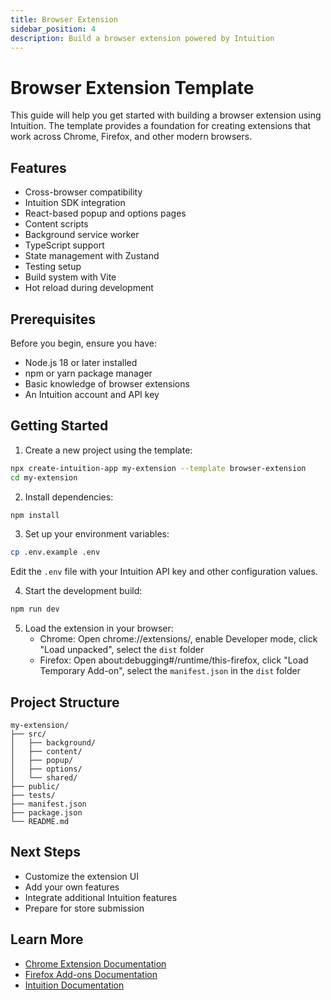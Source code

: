```yaml
---
title: Browser Extension
sidebar_position: 4
description: Build a browser extension powered by Intuition
---
```


# Browser Extension Template

This guide will help you get started with building a browser extension using Intuition. The template provides a foundation for creating extensions that work across Chrome, Firefox, and other modern browsers.

## Features

- Cross-browser compatibility
- Intuition SDK integration
- React-based popup and options pages
- Content scripts
- Background service worker
- TypeScript support
- State management with Zustand
- Testing setup
- Build system with Vite
- Hot reload during development

## Prerequisites

Before you begin, ensure you have:
- Node.js 18 or later installed
- npm or yarn package manager
- Basic knowledge of browser extensions
- An Intuition account and API key

## Getting Started

1. Create a new project using the template:

```bash
npx create-intuition-app my-extension --template browser-extension
cd my-extension
```

2. Install dependencies:

```bash
npm install
```

3. Set up your environment variables:

```bash
cp .env.example .env
```

Edit the `.env` file with your Intuition API key and other configuration values.

4. Start the development build:

```bash
npm run dev
```

5. Load the extension in your browser:
   - Chrome: Open chrome://extensions/, enable Developer mode, click "Load unpacked", select the `dist` folder
   - Firefox: Open about:debugging#/runtime/this-firefox, click "Load Temporary Add-on", select the `manifest.json` in the `dist` folder

## Project Structure

```
my-extension/
├── src/
│   ├── background/
│   ├── content/
│   ├── popup/
│   ├── options/
│   └── shared/
├── public/
├── tests/
├── manifest.json
├── package.json
└── README.md
```

## Next Steps

- Customize the extension UI
- Add your own features
- Integrate additional Intuition features
- Prepare for store submission

## Learn More

- [Chrome Extension Documentation](https://developer.chrome.com/docs/extensions)
- [Firefox Add-ons Documentation](https://extensionworkshop.com)
- [Intuition Documentation](/) 